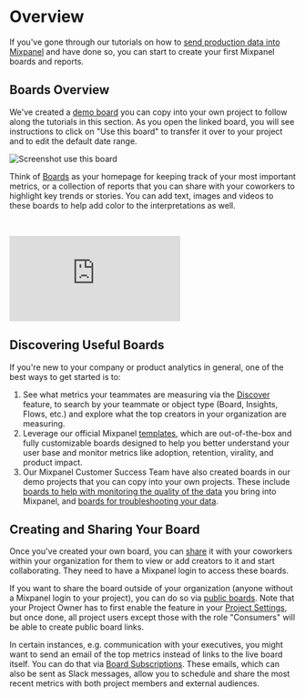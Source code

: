 # Overview
If you've gone through our tutorials on how to [send production data into Mixpanel](/docs/tutorials/implement/send-your-data) and have done so, you can start to create your first Mixpanel boards and reports. 

## Boards Overview

We've created a [demo board](https://mixpanel.com/project/3018488/view/3536632/app/boards/#id=6350541) you can copy into your own project to follow along the tutorials in this section. As you open the linked board, you will see instructions to click on "Use this board" to transfer it over to your project and to edit the default date range.

![Screenshot use this board](/tracking_id_limits_copy_board.png)

Think of [Boards](/docs/boards/overview) as your homepage for keeping track of your most important metrics, or a collection of reports that you can share with your coworkers to highlight key trends or stories. You can add text, images and videos to these boards to help add color to the interpretations as well.

<br />
<p style={{ position: 'relative', paddingBottom: '56.25%', height: 0, overflow: 'hidden' }}>
  <iframe src="https://www.youtube.com/embed/zbbMNJOvxMk?rel=0" title="Create Boards and Templates" frameborder="0" webkitallowfullscreen="true" mozallowfullscreen="true" allowFullScreen style={{position: 'absolute', top: 0, left: 0, width: '100%', height: '100%'}}></iframe>
</p>

## Discovering Useful Boards
If you're new to your company or product analytics in general, one of the best ways to get started is to:
1. See what metrics your teammates are measuring via the [Discover](/changelogs/2023-04-14-discover) feature, to search by your teammate or object type (Board, Insights, Flows, etc.) and explore what the top creators in your organization are measuring.
2. Leverage our official Mixpanel [templates](/docs/boards/templates), which are out-of-the-box and fully customizable boards designed to help you better understand your user base and monitor metrics like adoption, retention, virality, and product impact.
3. Our Mixpanel Customer Success Team have also created boards in our demo projects that you can copy into your own projects. These include [boards to help with monitoring the quality of the data](https://mixpanel.com/project/3018488/view/3536632/app/boards/#id=6664368) you bring into Mixpanel, and [boards for troubleshooting your data](https://mixpanel.com/project/3018488/view/3536632/app/boards/#id=6664372).

## Creating and Sharing Your Board
Once you've created your own board, you can [share](/docs/boards/advanced#sharing) it with your coworkers within your organization for them to view or add creators to it and start collaborating. They need to have a Mixpanel login to access these boards.

If you want to share the board outside of your organization (anyone without a Mixpanel login to your project), you can do so via [public boards](/docs/boards/public-boards). Note that your Project Owner has to first enable the feature in your [Project Settings](https://mixpanel.com/settings/project), but once done, all project users except those with the role "Consumers" will be able to create public board links.

In certain instances, e.g. communication with your executives, you might want to send an email of the top metrics instead of links to the live board itself. You can do that via [Board Subscriptions](/docs/boards/advanced#board-subscriptions). These emails, which can also be sent as Slack messages, allow you to schedule and share the most recent metrics with both project members and external audiences.
